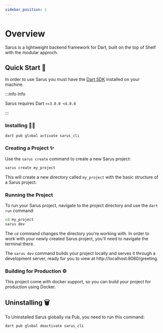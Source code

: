 ```yaml
---
sidebar_position: 1
---
```


# Overview

Sarus is a lightweight backend framework for Dart, built on the top of Shelf with the modular approch.

## Quick Start 🚀

In order to use Sarus you must have the [Dart SDK](https://dart.dev/get-dart) installed on your machine.

:::info Info

Sarus requires Dart `>=3.0.0 <4.0.0`

:::

### Installing 🧑‍💻

```bash
dart pub global activate sarus_cli
```

### Creating a Project ✨

Use the `sarus create` command to create a new Sarus project:

```bash
sarus create my_project
```

This will create a new directory called `my_project` with the basic structure of a Sarus project.

### Running the Project

To run your Sarus project, navigate to the project directory and use the `dart run` command:

```bash
cd my_project
sarus dev
```

The `cd` command changes the directory you're working with. In order to work with your newly created Sarus project, you'll need to navigate the terminal there.

The `sarus dev` command builds your project locally and serves it through a development server, ready for you to view at http://localhost:8080/greeting.

### Building for Production ⚙️

This project come with docker support, so you can build your project for production using Docker.

## Uninstalling 🗑️

To Uninstalled Sarus globally via Pub, you need to run this command:

```bash
dart pub global deactivate sarus_cli
```

